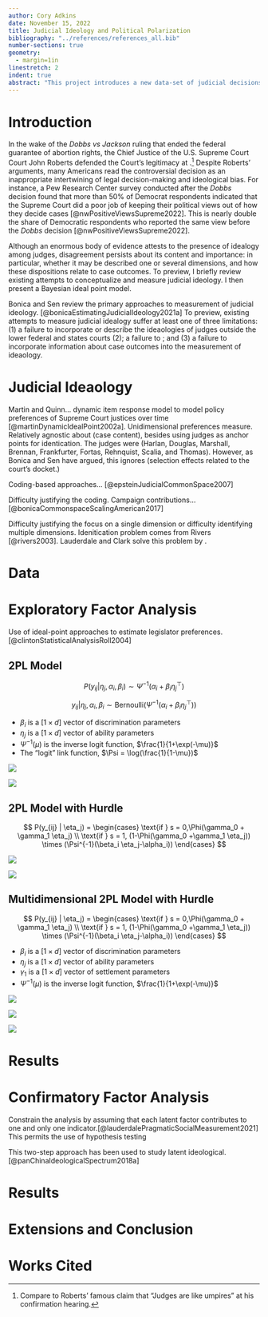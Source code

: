 ```yaml
---
author: Cory Adkins
date: November 15, 2022
title: Judicial Ideology and Political Polarization
bibliography: "../references/references_all.bib"
number-sections: true
geometry:
  - margin=1in
linestretch: 2
indent: true  
abstract: "This project introduces a new data-set of judicial decisions in Federal district and appellate courts. I use this data to estimate a new ideal point model for judicial ideology that relies on actual judicial decision-making from behind the bench, and that allows for ideology to diverge across cultural and economic dimensions.I show that Republican and Democratic-appointed justices have drifted rightwards since 1970s, while becoming more polarzied on the cultural dimension over the same time period. Finally, I reflect on the consequences of  polarization in the American legal system."
---
```


# Introduction

In the wake of the *Dobbs vs Jackson* ruling that ended the federal guarantee of abortion rights, the Chief Justice of the U.S. Supreme Court Court John Roberts defended the Court's legitimacy at .[^1] Despite Roberts' arguments, many Americans read the controversial decision as an inappropriate intertwining of legal decision-making and ideological bias. For instance, a Pew Research Center survey conducted after the *Dobbs* decision found that more than 50% of Democrat respondents indicated that the Supreme Court did a poor job of keeping their political views out of how they decide cases [@nwPositiveViewsSupreme2022]. This is nearly double the share of Democratic respondents who reported the same view before the *Dobbs* decision [@nwPositiveViewsSupreme2022].

[^1]: Compare to Roberts' famous claim that "Judges are like umpires" at his confirmation hearing.

Although an enormous body of evidence attests to the presence of idealogy among judges, disagreement persists about its content and importance: in particular, whether it may be described one or several dimensions, and how these dispositions relate to case outcomes. To preview, I briefly review existing attempts to conceptualize and measure judicial ideology. I then present a Bayesian ideal point model.

Bonica and Sen review the primary approaches to measurement of judicial ideology. [@bonicaEstimatingJudicialIdeology2021a] To preview, existing attempts to measure judicial idealogy suffer at least one of three limitations: (1) a failure to incorporate or describe the ideaologies of judges outside the lower federal and states courts (2); a failure to ; and (3) a failure to incorporate information about case outcomes into the measurement of ideaology.

# Judicial Ideaology

Martin and Quinn... dynamic item response model to model policy preferences of Supreme Court justices over time [@martinDynamicIdealPoint2002a]. Unidimensional preferences measure. Relatively agnostic about (case content), besides using judges as anchor points for identication. The judges were (Harlan, Douglas, Marshall, Brennan, Frankfurter, Fortas, Rehnquist, Scalia, and Thomas). However, as Bonica and Sen have argued, this ignores (selection effects related to the court's docket.)

Coding-based approaches... [@epsteinJudicialCommonSpace2007]

Difficulty justifying the coding. Campaign contributions... [@bonicaCommonspaceScalingAmerican2017]

Difficulty justifying the focus on a single dimension or difficulty identifying multiple dimensions. Idenitication problem comes from Rivers [@rivers2003]. Lauderdale and Clark solve this problem by .

# Data

# Exploratory Factor Analysis

Use of ideal-point approaches to estimate legislator preferences. [@clintonStatisticalAnalysisRoll2004]

## 2PL Model

$$
P(y_{ij} | \eta_j, \alpha_i, \beta_i) \sim \Psi^{-1}(\alpha_i+ \beta_i {\eta_j}^\top)
$$

$$
y_{ij} | \eta_j, \alpha_i, \beta_i \sim \text{Bernoulli}(\Psi^{-1}(\alpha_i + \beta_i {\eta_j}^\top))
$$

-   $\beta_i$ is a $[1 \times d]$ vector of discrimination parameters
-   $\eta_j$ is a $[1 \times d]$ vector of ability parameters
-   $\Psi^{-1}(\mu)$ is the inverse logit function, $\frac{1}{1+\exp(-\mu)}$
-   The "logit" link function, $\Psi = \log(\frac{1}{1-\mu})$

![](graphics/ppc_fit_2PL_constrained.png)

![](graphics/ci_constrained.png)

## 2PL Model with Hurdle

::: hidden
$$
P(y_{ij} | \eta_j) = \begin{cases}
\text{if } s = 0,\Phi(\gamma_0 + \gamma_1 \eta_j) \\
\text{if } s = 1, (1-\Phi(\gamma_0 +\gamma_1 \eta_j)) \times (\Psi^{-1}(\beta_i \eta_j-\alpha_i))
\end{cases}
$$
:::

![](graphics/ppc_2PL_hurdle_constrained.png)

![](graphics/ci_hurdle_constrained.png)

## Multidimensional 2PL Model with Hurdle

::: hidden
$$
P(y_{ij} | \eta_j) = \begin{cases}
\text{if } s = 0,\Phi(\gamma_0 + \gamma_1 \eta_j) \\
\text{if } s = 1, (1-\Phi(\gamma_0 +\gamma_1 \eta_j)) \times (\Psi^{-1}(\beta_i \eta_j-\alpha_i))
\end{cases}
$$
:::

-   $\beta_i$ is a $[1 \times d]$ vector of discrimination parameters
-   $\eta_j$ is a $[1 \times d]$ vector of ability parameters
-   $\gamma_1$ is a $[1 \times d]$ vector of settlement parameters
-   $\Psi^{-1}(\mu)$ is the inverse logit function, $\frac{1}{1+\exp(-\mu)}$

![](graphics/ppc_2d.png)

![](graphics/2d_eta1.png)

![](graphics/2d_eta2.png)

# Results

# Confirmatory Factor Analysis

Constrain the analysis by assuming that each latent factor contributes to one and only one indicator.[@lauderdalePragmaticSocialMeasurement2021] This permits the use of hypothesis testing

This two-step approach has been used to study latent ideological.[@panChinaIdeologicalSpectrum2018a]

# Results

# Extensions and Conclusion

# Works Cited
